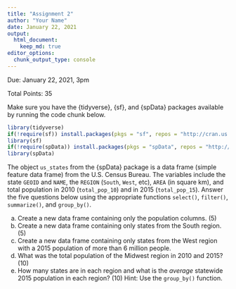 ```yaml
---
title: "Assignment 2"
author: "Your Name"
date: January 22, 2021
output: 
  html_document:
    keep_md: true
editor_options: 
  chunk_output_type: console
---
```


Due: January 22, 2021, 3pm

Total Points: 35

Make sure you have the {tidyverse}, {sf}, and {spData} packages available by running the code chunk below. 
```r
library(tidyverse)
if(!require(sf)) install.packages(pkgs = "sf", repos = "http://cran.us.r-project.org")
library(sf)
if(!require(spData)) install.packages(pkgs = "spData", repos = "http://cran.us.r-project.org")
library(spData)
```

The object `us_states` from the {spData} package is a data frame (simple feature data frame) from the U.S. Census Bureau. The variables include the state `GEOID` and `NAME`, the `REGION` (`South`, `West`, etc), `AREA` (in square km), and total population in 2010 (`total_pop_10`) and in 2015 (`total_pop_15`). Answer the five questions below using the appropriate functions `select()`, `filter()`, `summarize()`, and `group_by()`.

a. Create a new data frame containing only the population columns. (5)
b. Create a new data frame containing only states from the South region. (5)
c. Create a new data frame containing only states from the West region with a 2015 population of more than 6 million people.
d. What was the total population of the Midwest region in 2010 and 2015? (10)
e. How many states are in each region and what is the _average_ statewide 2015 population in each region? (10) Hint: Use the `group_by()` function.